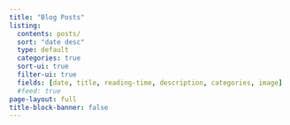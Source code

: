 ```yaml
---
title: "Blog Posts"
listing:
  contents: posts/
  sort: "date desc"
  type: default
  categories: true
  sort-ui: true
  filter-ui: true
  fields: [date, title, reading-time, description, categories, image]
  #feed: true
page-layout: full
title-block-banner: false
---
```

